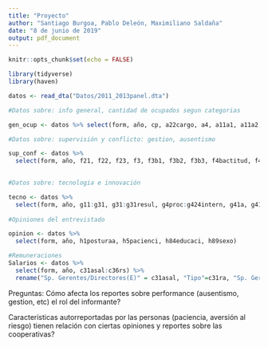 ```yaml
---
title: "Proyecto"
author: "Santiago Burgoa, Pablo Deleón, Maximiliano Saldaña"
date: "8 de junio de 2019"
output: pdf_document
---
```


```r
knitr::opts_chunk$set(echo = FALSE)
```


```r
library(tidyverse)
library(haven)

datos <- read_dta("Datos/2011_2013panel.dta")

#Datos sobre: info general, cantidad de ocupados segun categorias   

gen_ocup <- datos %>% select(form, año, cp, a22cargo, a4, a11a1, a11a2, a11a3,b1, starts_with("b2a", ignore.case = FALSE), starts_with("b2b", ignore.case = FALSE), starts_with("b3soc"))

#Datos sobre: supervisión y conflicto: gestion, ausentismo

sup_conf <- datos %>%
  select(form, año, f21, f22, f23, f3, f3b1, f3b2, f3b3, f4bactitud, f4ccalidad)

  
#Datos sobre: tecnologia e innovación

tecno <- datos %>%
  select(form, año, g11:g31, g31:g31resul, g4proc:g424intern, g41a, g41b, g43a:g44b)
  
#Opiniones del entrevistado

opinion <- datos %>%
  select(form, año, h1posturaa, h5pacienci, h84educaci, h89sexo)
```

```r
#Remuneraciones
Salarios <- datos %>% 
  select(form, año, c31asal:c36rs) %>% 
  rename("Sp. Gerentes/Directores(E)" = c31asal, "Tipo"=c31ra, "Sp. Gerentes/Directores(S)"=c31soc)

```

Preguntas: 
Cómo afecta los reportes sobre performance (ausentismo, gestion, etc) el rol del informante?

Características autorreportadas por las personas (paciencia, aversión al riesgo) tienen relación con ciertas opiniones y reportes sobre las cooperativas?
